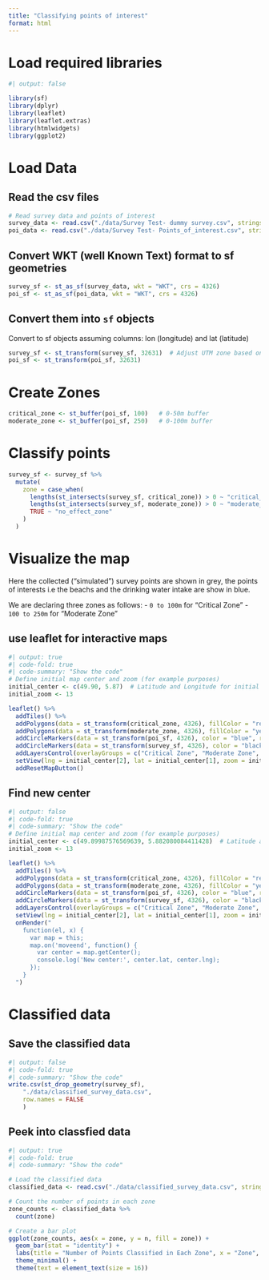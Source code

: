 ```yaml
---
title: "Classifying points of interest"
format: html
---
```


# Load required libraries

```r
#| output: false

library(sf)
library(dplyr)
library(leaflet)
library(leaflet.extras)
library(htmlwidgets)
library(ggplot2)
```

# Load Data

## Read the csv files
```r
# Read survey data and points of interest
survey_data <- read.csv("./data/Survey Test- dummy survey.csv", stringsAsFactors = FALSE)
poi_data <- read.csv("./data/Survey Test- Points_of_interest.csv", stringsAsFactors = FALSE)
```

## Convert WKT (well Known Text) format to sf geometries
```r
survey_sf <- st_as_sf(survey_data, wkt = "WKT", crs = 4326)
poi_sf <- st_as_sf(poi_data, wkt = "WKT", crs = 4326)
```

## Convert them into `sf` objects
Convert to sf objects assuming columns: lon (longitude) and lat (latitude)
```r
survey_sf <- st_transform(survey_sf, 32631)  # Adjust UTM zone based on location
poi_sf <- st_transform(poi_sf, 32631)
```

# Create Zones
```r
critical_zone <- st_buffer(poi_sf, 100)   # 0-50m buffer
moderate_zone <- st_buffer(poi_sf, 250)   # 0-100m buffer
```

# Classify points
```r
survey_sf <- survey_sf %>%
  mutate(
    zone = case_when(
      lengths(st_intersects(survey_sf, critical_zone)) > 0 ~ "critical_zone",
      lengths(st_intersects(survey_sf, moderate_zone)) > 0 ~ "moderate_zone",
      TRUE ~ "no_effect_zone"
    )
  )
```

# Visualize the map
Here the collected ("simulated") survey points are shown in grey, the points of interests i.e the beachs and the drinking water intake are show in blue.

We are declaring three zones as follows:
- `0 to 100m` for "Critical Zone"
- `100 to 250m` for "Moderate Zone"

## use leaflet for interactive maps
```r
#| output: true
#| code-fold: true
#| code-summary: "Show the code"
# Define initial map center and zoom (for example purposes)
initial_center <- c(49.90, 5.87)  # Latitude and Longitude for initial map center
initial_zoom <- 13

leaflet() %>%
  addTiles() %>%
  addPolygons(data = st_transform(critical_zone, 4326), fillColor = "red", opacity = 0.5, weight = 1, group = "Critical Zone") %>%
  addPolygons(data = st_transform(moderate_zone, 4326), fillColor = "yellow", opacity = 0.5, weight = 1, group = "Moderate Zone") %>%
  addCircleMarkers(data = st_transform(poi_sf, 4326), color = "blue", radius = 5, label = poi_sf$name, group = "POI") %>%
  addCircleMarkers(data = st_transform(survey_sf, 4326), color = "black", radius = 3, group = "Survey Points") %>%
  addLayersControl(overlayGroups = c("Critical Zone", "Moderate Zone", "POI", "Survey Points"), options = layersControlOptions(collapsed = FALSE)) %>%
  setView(lng = initial_center[2], lat = initial_center[1], zoom = initial_zoom) %>%
  addResetMapButton() 
```

## Find new center

```r
#| output: false
#| code-fold: true
#| code-summary: "Show the code"
# Define initial map center and zoom (for example purposes)
initial_center <- c(49.89987576569639, 5.882080084411428)  # Latitude and Longitude for initial map center
initial_zoom <- 13

leaflet() %>%
  addTiles() %>%
  addPolygons(data = st_transform(critical_zone, 4326), fillColor = "red", opacity = 0.5, weight = 1, group = "Critical Zone") %>%
  addPolygons(data = st_transform(moderate_zone, 4326), fillColor = "yellow", opacity = 0.5, weight = 1, group = "Moderate Zone") %>%
  addCircleMarkers(data = st_transform(poi_sf, 4326), color = "blue", radius = 5, label = poi_sf$name, group = "POI") %>%
  addCircleMarkers(data = st_transform(survey_sf, 4326), color = "black", radius = 3, group = "Survey Points") %>%
  addLayersControl(overlayGroups = c("Critical Zone", "Moderate Zone", "POI", "Survey Points"), options = layersControlOptions(collapsed = FALSE)) %>%
  setView(lng = initial_center[2], lat = initial_center[1], zoom = initial_zoom) %>%
  onRender("
    function(el, x) {
      var map = this;
      map.on('moveend', function() {
        var center = map.getCenter();
        console.log('New center:', center.lat, center.lng);
      });
    }
  ")
```

# Classified data

## Save the classified data
```r
#| output: false
#| code-fold: true
#| code-summary: "Show the code"
write.csv(st_drop_geometry(survey_sf), 
    "./data/classified_survey_data.csv", 
    row.names = FALSE
    )
```

## Peek into classfied data
```r
#| output: true
#| code-fold: true
#| code-summary: "Show the code"

# Load the classified data
classified_data <- read.csv("./data/classified_survey_data.csv", stringsAsFactors = FALSE)

# Count the number of points in each zone
zone_counts <- classified_data %>%
  count(zone)

# Create a bar plot
ggplot(zone_counts, aes(x = zone, y = n, fill = zone)) +
  geom_bar(stat = "identity") +
  labs(title = "Number of Points Classified in Each Zone", x = "Zone", y = "Count") +
  theme_minimal() +
  theme(text = element_text(size = 16))
```